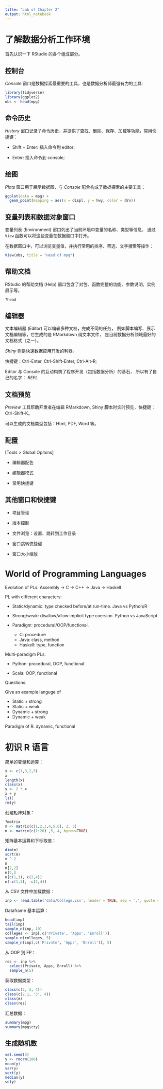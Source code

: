 ```yaml
---
title: "Lab of Chapter 2"
output: html_notebook
---
```


# 了解数据分析工作环境

首先认识一下 RStudio 的各个组成部分。

## 控制台

*Console* 窗口是数据探索最重要的工具，也是数据分析师最强有力的工具:
```r
library(tidyverse)
library(ggplot2)
obs <- head(mpg)
```

## 命令历史

*History* 窗口记录了命令历史，并提供了查找、删除、保存、加载等功能，常用快捷键：

* Shift + Enter: 插入命令到 editor;

* Enter: 插入命令到 console;

## 绘图

*Plots* 窗口用于展示数据图，与 *Console* 配合构成了数据探索的主要工具：
```r
ggplot(data = mpg) +
  geom_point(mapping = aes(x = displ, y = hwy, color = drv))
```

## 变量列表和数据对象窗口

变量列表 (Environment) 窗口列出了当前环境中变量的名称、类型等信息，
通过 `View` 函数可以将这些变量在数据窗口中打开。

在数据窗口中，可以浏览变量值，并执行常用的排序、筛选、文字搜索等操作：

```r
View(obs, title = "Head of mpg")
```

## 帮助文档

RStudio 的帮助文档 (Help) 窗口包含了对包、函数完整的功能、参数说明，实例展示等。
```r
?head
```

## 编辑器

文本编辑器 (Editor) 可以编辑多种文档，完成不同的任务，
例如脚本编写、展示文档编辑等，它生成的是 RMarkdown 纯文本文件，
是目前数据分析领域最好的文档格式（之一）。

*Shiny* 则是快速数据应用开发的利器。

快捷键：Ctrl-Enter, Ctrl-Shift-Enter, Ctrl-Alt-R;

Editor 与 Console 的互动构筑了程序开发（包括数据分析）的基石，
所以有了自己的名字： *REPL*

## 文档预览

*Preview* 工具帮助开发者在编辑 RMarkdown, Shiny 脚本时实时预览，快捷键：Ctrl-Shift-K。

可以生成的文档类型包括：Html, PDF, Word 等。

## 配置

[Tools > Global Opitons]

* 编辑器配色

* 编辑器模式

* 常用快捷键

## 其他窗口和快捷键

* 项目管理

* 版本控制

* 文件浏览：设置、跳转到工作目录

* 窗口跳转快捷键

* 窗口大小缩放

# World of Programming Languages

Evolution of PLs: Assembly -> C -> C++ -> Java -> Haskell

PL with different characters:

* Static/dynamic: type checked before/at run-time. Java vs Python/R

* Strong/weak: disallow/allow implicit type coersion. Python vs JavaScript

* Paradigm: procedural/OOP/functional.
    - C: procedure
    - Java: class, method
    - Haskell: type, function

Multi-paradigm PLs:

* Python: procedural, OOP, functional

* Scala: OOP, functional

Questions:

Give an example languge of

* Static + strong
* Static + weak
* Dynamic + strong
* Dynamic + weak

Paradigm of R: dynamic, functional

# 初识 R 语言

简单的变量和运算：
```r
x <- c(1,3,2,5)
x
length(x)
class(x)
y <- 2 * x
x + y
ls()
rm(y)
```

创建矩阵对象：
```r
?matrix
m <- matrix(c(1,2,3,4,5,6), 2, 3)
n <- matrix(c(1:20) ,5, 4, byrow=TRUE)
```

矩阵基本运算和下标取值：
```r
dim(m)
sqrt(m)
m ^ 2
n
n[2,2]
n[2,]
n[c(1,3), c(2,4)]
n[-c(1,3), -c(2,4)]
```

从 CSV 文件中加载数据：
```r
inp <- read.table('data/College.csv', header = TRUE, sep = ',', quote = '')
```

Dataframe 基本运算：
```r
head(inp)
tail(inp)
sample_n(inp, 10)
colleges <- inp[,c('Private', 'Apps', 'Enroll')]
sample_n(colleges, 5)
sample_n(inp[,c('Private', 'Apps', 'Enroll')], 5)
```

从 OOP 到 FP：
```r
res <- inp %>%
  select(Private, Apps, Enroll) %>%
  sample_n(5)
```

获取数据类型：
```r
class(c(2, 3, 4))
class(c(2.1, '3', 4))
class(m)
class(res)
```

汇总数据：
```r
summary(mpg)
summary(mpg$cty)
```

## 生成随机数

```r
set.seed(3)
y <- rnorm(100)
mean(y)
var(y)
sqrt(y)
median(y)
sd(y)
```


